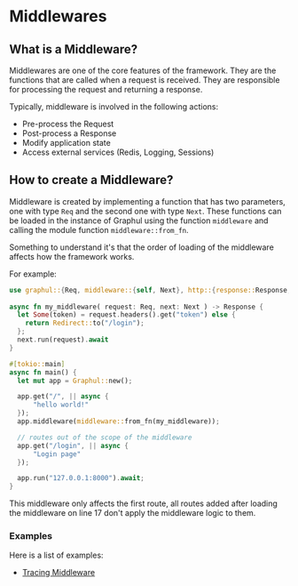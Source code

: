 # Middlewares

<HeaderBadgesWidget commaDelimitedContributors="Phosphorus" lastVerifiedDateString="January 7th, 2023" />

## What is a Middleware?

Middlewares are one of the core features of the framework. They are the functions that are called when a request is received. They are responsible for processing the request and returning a response.

Typically, middleware is involved in the following actions:

- Pre-process the Request
- Post-process a Response
- Modify application state
- Access external services (Redis, Logging, Sessions)

## How to create a Middleware?

Middleware is created by implementing a function that has two parameters, one with type `Req` and the second one with type `Next`. 
These functions can be loaded in the instance of Graphul using the function `middleware` and calling the module function `middleware::from_fn`.

Something to understand it's that the order of loading of the middleware affects how the framework works.

For example:

```rust showLineNumbers
use graphul::{Req, middleware::{self, Next}, http::{response::Response,Methods}, Graphul};
  
async fn my_middleware( request: Req, next: Next ) -> Response {
  let Some(token) = request.headers().get("token") else {
    return Redirect::to("/login");
  };
  next.run(request).await
}

#[tokio::main]
async fn main() {
  let mut app = Graphul::new();

  app.get("/", || async {
      "hello world!"
  });
  app.middleware(middleware::from_fn(my_middleware));

  // routes out of the scope of the middleware
  app.get("/login", || async {
      "Login page"
  });

  app.run("127.0.0.1:8000").await;
}
```

This middleware only affects the first route, all routes added after loading the middleware on line 17 don't apply the middleware logic to them.

### Examples

Here is a list of examples:

- [Tracing Middleware](https://github.com/graphul-rs/graphul/tree/main/examples/tracing-middleware)
